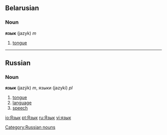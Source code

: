 ==Belarusian==
===Noun===
'''язык''' (jazyk) ''m''

# [[tongue]]


----

==Russian==
[[Category:Russian nouns]]
===Noun===
'''язык''' (jazýk) ''m'', языки (jazykí) ''pl''

# [[tongue]]
# [[language]]
# [[speech]]

[[io:Язык]]
[[pt:Язык]]
[[ru:Язык]]
[[vi:язык]]